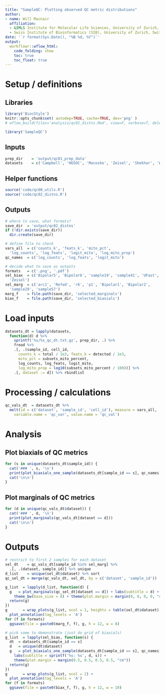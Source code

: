 ```yaml
---
title: "SampleQC: Plotting observed QC metric distributions"
author:
- name: Will Macnair
  affiliation: 
  - &IMLS Institute for Molecular Life Sciences, University of Zurich, Switzerland
  - Swiss Institute of Bioinformatics (SIB), University of Zurich, Switzerland
date: '`r format(Sys.Date(), "%B %d, %Y")`'
output:
  workflowr::wflow_html:
    code_folding: show
    toc: true
    toc_float: true
---
```


# Setup / definitions

## Libraries

```r
library('BiocStyle')
knitr::opts_chunk$set( autodep=TRUE, cache=TRUE, dev='png' )
# wflow_build(files='analysis/qc02_distns.Rmd', view=F, verbose=T, delete_cache=F)
```

```r
library('SampleQC')
```

## Inputs

```r
prep_dir    = 'output/qc01_prep_data'
datasets    = c('Campbell', 'HGSOC', 'Macosko', 'Zeisel', 'Shekhar', 'Wang')
```

## Helper functions

```r
source('code/qc00_utils.R')
source('code/qc02_distns.R')
```

## Outputs

```r
# where to save, what formats?
save_dir  = 'output/qc02_distns'
if (!dir.exists(save_dir))
  dir.create(save_dir)

# define file to check
vars_all  = c('counts_k', 'feats_k', 'mito_pct', 
  'log_counts', 'log_feats', 'logit_mito', 'log_mito_prop')
qc_names  = c('log_counts', 'log_feats', 'logit_mito')

# decide what to save as outputs
formats   = c('.png', '.pdf')
sel_biax  = c('Bipolar5', 'Bipolar6', 'sample19', 'sample41', 'UFast', 
  'Zeisel')
sel_marg  = c('arc1', 'Refed', 'r6', 'p1', 'Bipolar1', 'Bipolar2', 
  'sample29', 'sample57')
marg_f    = file.path(save_dir, 'selected_marginals')
biax_f    = file.path(save_dir, 'selected_biaxials')
```

# Load inputs

```r
datasets_dt = lapply(datasets, 
  function(d) d %>% 
    sprintf('%s/%s_qc_dt.txt.gz', prep_dir, .) %>%
    fread %>%
    .[, .(sample_id, cell_id, 
      counts_k = total / 1e3, feats_k = detected / 1e3, 
      mito_pct = subsets_mito_percent,
      log_counts, log_feats, logit_mito, 
      log_mito_prop = log10(subsets_mito_percent / 100))] %>%
    .[, dataset := d]) %>% rbindlist
```

# Processing / calculations

```r
qc_vals_dt  = datasets_dt %>% 
  melt(id = c('dataset', 'sample_id', 'cell_id'), measure = vars_all, 
    variable.name = 'qc_var', value.name = 'qc_val')
```

# Analysis

## Plot biaxials of QC metrics{.tabset}

```r
for (s in unique(datasets_dt$sample_id)) {
  cat('### ', s, '\n')
  print(plot_biaxials_one_sample(datasets_dt[sample_id == s], qc_names))
  cat('\n\n')
}
```

## Plot marginals of QC metrics{.tabset}

```r
for (d in unique(qc_vals_dt$dataset)) {
  cat('### ', d, '\n')
  print(plot_marginals(qc_vals_dt[dataset == d]))
  cat('\n\n')
}
```

# Outputs

```r
# restrict to first 2 samples for each dataset
sel_dt    = qc_vals_dt[sample_id %in% sel_marg] %>%
  .[, .(dataset, sample_id)] %>% unique
d_list    = unique(sel_dt$dataset) %>% sort
qc_sel_dt = merge(qc_vals_dt, sel_dt, by = c('dataset', 'sample_id'))

g_list  = lapply(d_list, function(d) {
  g   = plot_marginals(qc_sel_dt[dataset == d]) + labs(subtitle = d) + 
    theme_bw(base_size = 8) + theme(plot.margin = margin(0, 0, 0, 0, "cm"))
  return(g)
})
g       = wrap_plots(g_list, ncol = 1, heights = table(sel_dt$dataset) + 0.2) + 
  plot_annotation(tag_levels = 'A')
for (f in formats)
  ggsave(file = paste0(marg_f, f), g, h = 12, w = 8)
```

```r
# pick some to demonstrate (just do grid of biaxials)
g_list  = lapply(sel_biax, function(s) {
  dt  = datasets_dt[sample_id == s]
  d   = unique(dt$dataset)
  g   = plot_biaxials_one_sample(datasets_dt[sample_id == s], qc_names) +
    labs(subtitle = sprintf('%s: %s', d, s)) + 
    theme(plot.margin = margin(0.5, 0.5, 0.5, 0.5, "cm"))
  return(g)
})
g       = wrap_plots(g_list, ncol = 2) + 
  plot_annotation(tag_levels = 'A')
for (f in formats)
  ggsave(file = paste0(biax_f, f), g, h = 12, w = 10)
```
